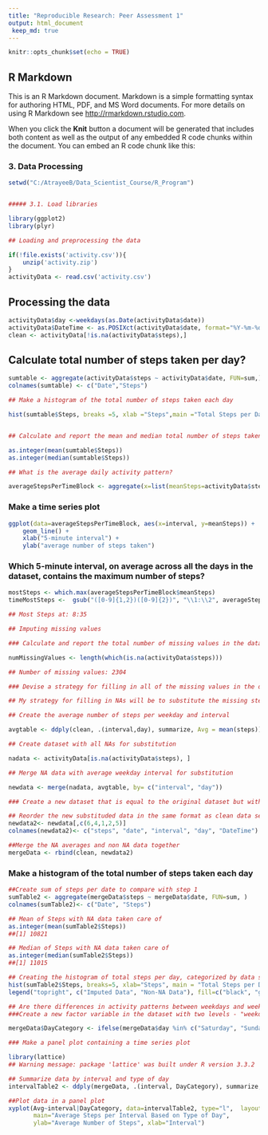 ---
title: "Reproducible Research: Peer Assessment 1"
output: html_document
 keep_md: true
---

```{r setup, include=FALSE}
knitr::opts_chunk$set(echo = TRUE)
```

## R Markdown

This is an R Markdown document. Markdown is a simple formatting syntax for authoring HTML, PDF, and MS Word documents. For more details on using R Markdown see <http://rmarkdown.rstudio.com>.

When you click the **Knit** button a document will be generated that includes both content as well as the output of any embedded R code chunks within the document. You can embed an R code chunk like this:

### 3. Data Processing
```{r, echo=FALSE, results='hide', warning=FALSE, message=FALSE}
setwd("C:/AtrayeeB/Data_Scientist_Course/R_Program")


##### 3.1. Load libraries

library(ggplot2)
library(plyr)

## Loading and preprocessing the data

if(!file.exists('activity.csv')){
    unzip('activity.zip')
}
activityData <- read.csv('activity.csv')
```

## Processing the data
```{r, warning=FALSE, message=FALSE}
activityData$day <-weekdays(as.Date(activityData$date))
activityData$DateTime <- as.POSIXct(activityData$date, format="%Y-%m-%d")
clean <- activityData[!is.na(activityData$steps),]
```
## Calculate total number of steps taken per day?
```{r, warning=FALSE, message=FALSE}
sumtable <- aggregate(activityData$steps ~ activityData$date, FUN=sum,)
colnames(sumtable) <- c("Date","Steps")

## Make a histogram of the total number of steps taken each day

hist(sumtable$Steps, breaks =5, xlab ="Steps",main ="Total Steps per Day")


## Calculate and report the mean and median total number of steps taken per day

as.integer(mean(sumtable$Steps))
as.integer(median(sumtable$Steps))

## What is the average daily activity pattern?

averageStepsPerTimeBlock <- aggregate(x=list(meanSteps=activityData$steps), by=list(interval=activityData$interval), FUN=mean, na.rm=TRUE)
```

### Make a time series plot
```{r, warning=FALSE, message=FALSE}
ggplot(data=averageStepsPerTimeBlock, aes(x=interval, y=meanSteps)) +
    geom_line() +
    xlab("5-minute interval") +
    ylab("average number of steps taken") 
```
### Which 5-minute interval, on average across all the days in the dataset, contains the maximum number of steps?
```{r, warning=FALSE, message=FALSE}
mostSteps <- which.max(averageStepsPerTimeBlock$meanSteps)
timeMostSteps <-  gsub("([0-9]{1,2})([0-9]{2})", "\\1:\\2", averageStepsPerTimeBlock[mostSteps,'interval'])

## Most Steps at: 8:35

## Imputing missing values

### Calculate and report the total number of missing values in the dataset

numMissingValues <- length(which(is.na(activityData$steps)))

## Number of missing values: 2304

### Devise a strategy for filling in all of the missing values in the dataset.

## My strategy for filling in NAs will be to substitute the missing steps with the average 5 minute interval based on the day of the week.

## Create the average number of steps per weekday and interval

avgtable <- ddply(clean, .(interval,day), summarize, Avg = mean(steps))

## Create dataset with all NAs for substitution

nadata <- activityData[is.na(activityData$steps), ]

## Merge NA data with average weekday interval for substitution

newdata <- merge(nadata, avgtable, by= c("interval", "day"))

### Create a new dataset that is equal to the original dataset but with the missing data filled in.

## Reorder the new substituded data in the same format as clean data set
newdata2<- newdata[,c(6,4,1,2,5)]
colnames(newdata2)<- c("steps", "date", "interval", "day", "DateTime")

##Merge the NA averages and non NA data together
mergeData <- rbind(clean, newdata2)
```
### Make a histogram of the total number of steps taken each day
```{r, warning=FALSE, message=FALSE}
##Create sum of steps per date to compare with step 1
sumTable2 <- aggregate(mergeData$steps ~ mergeData$date, FUN=sum, )
colnames(sumTable2)<- c("Date", "Steps")

## Mean of Steps with NA data taken care of
as.integer(mean(sumTable2$Steps))
##[1] 10821

## Median of Steps with NA data taken care of
as.integer(median(sumTable2$Steps))
##[1] 11015

## Creating the histogram of total steps per day, categorized by data set to show impact
hist(sumTable2$Steps, breaks=5, xlab="Steps", main = "Total Steps per Day with NAs Fixed", col="Black")
legend("topright", c("Imputed Data", "Non-NA Data"), fill=c("black", "grey") )

## Are there differences in activity patterns between weekdays and weekends?
###Create a new factor variable in the dataset with two levels - "weekday" and "weekend" indicating whether a given date is a weekday or weekend day.

mergeData$DayCategory <- ifelse(mergeData$day %in% c("Saturday", "Sunday"), "Weekend", "Weekday")

### Make a panel plot containing a time series plot

library(lattice) 
## Warning message: package 'lattice' was built under R version 3.3.2

## Summarize data by interval and type of day
intervalTable2 <- ddply(mergeData, .(interval, DayCategory), summarize, Avg = mean(steps))

##Plot data in a panel plot
xyplot(Avg~interval|DayCategory, data=intervalTable2, type="l",  layout = c(1,2),
       main="Average Steps per Interval Based on Type of Day", 
       ylab="Average Number of Steps", xlab="Interval")
```